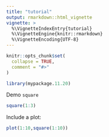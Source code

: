 ```yaml
---
title: "tutorial"
output: rmarkdown::html_vignette
vignette: >
  %\VignetteIndexEntry{tutorial}
  %\VignetteEngine{knitr::rmarkdown}
  %\VignetteEncoding{UTF-8}
---
```


```r
knitr::opts_chunk$set(
  collapse = TRUE,
  comment = "#>"
)
```

```r
library(mypackage.11.20)
```

Demo `square`

```r
square(1:3)
```

Include a plot:

```r
plot(1:10,square(1:10))
```
